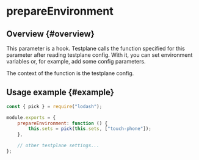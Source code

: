 # prepareEnvironment

## Overview {#overview}

This parameter is a hook. Testplane calls the function specified for this parameter after reading testplane config. With it, you can set environment variables or, for example, add some config parameters.

The context of the function is the testplane config.

## Usage example {#example}

```javascript
const { pick } = require("lodash");

module.exports = {
    prepareEnvironment: function () {
        this.sets = pick(this.sets, ["touch-phone"]);
    },

    // other testplane settings...
};
```
